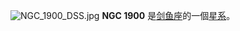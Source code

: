 {{NGCInfoBox|NGCID=NGC 1900|發現者=約翰·弗里德里希·威廉·赫歇爾|發現日期=1834年11月30日|其他編號=ESO 85-SC68|曆元=J2000.0|赤經=5時19分9.4秒
|赤緯=-63°1'25"|星座=剑鱼座|星體=星系|星等=13.6|表面亮度=|藍等=14}}
[[File:NGC_1900_DSS.jpg|thumb]]
'''NGC 1900''' 是[[剑鱼座|剑鱼座]]的一個[[星系|星系]]。

{{NGCReference|1900}}
{{Catalogs|NGC=1900}}